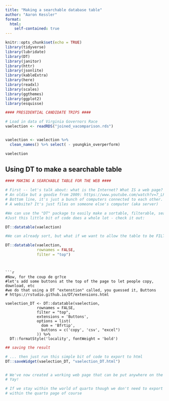 ```yaml
---
title: "Making a searchable database table"
author: "Aaron Kessler"
format:
  html:
    self-contained: true
---
```


```r
knitr::opts_chunk$set(echo = TRUE)
library(tidyverse)
library(lubridate)
library(DT)
library(janitor)
library(httr)
library(jsonlite)
library(kableExtra)
library(here)
library(readxl) 
library(scales)
library(ggthemes)
library(ggplot2)
library(esquisse)

#### PRESIDENTIAL CANDIDATE TRIPS ####


```
```r
# Load in data of Virginia Governors Race
vaelection <- readRDS("joined_vacomparison.rds")


vaelection <- vaelection %>% 
  clean_names() %>% select( - youngkin_overperform)

vaelection
```

## Using DT to make a searchable table

```r
#### MAKING A SEARCHABLE TABLE FOR THE WEB ####

# First -- let's talk about: what is the Internet? What IS a web page?
# An oldie but a goodie from 2009: https://www.youtube.com/watch?v=7_LPdttKXPc
# Bottom line, it's just a bunch of computers connected to each other. 
# A website? It's just files on someone else's computer (aka server)
```


```r
#We can use the "DT" package to easily make a sortable, filterable, searchable data table
#Just this little bit of code does a whole lot - check it out:

DT::datatable(vaelection)

```


```r
#We can already sort, but what if we want to allow the table to be FILTERED too?

DT::datatable(vaelection, 
              rownames = FALSE, 
              filter = "top")
```


```


```r
#Now, for the coup de gr?ce
#let's add some buttons at the top of the page to let people copy, download, etc
#we do that using a DT "extenstion" called, you guessed it, Buttons
# https://rstudio.github.io/DT/extensions.html

vaelection_DT <- DT::datatable(vaelection, 
              rownames = FALSE, 
              filter = "top", 
              extensions = 'Buttons', 
              options = list(   
                dom = 'Bfrtip',
                buttons = c('copy', 'csv', "excel")
              )) %>%
  DT::formatStyle('locality', fontWeight = 'bold')
```


```r
## saving the result

# ... then just run this simple bit of code to export to html
DT::saveWidget(vaelection_DT, "vaelection_DT.html")


# We've now created a working web page that can be put anywhere on the internet we choose
# Yay!

# If we stay within the world of quarto though we don't need to export it, we can just display it
# within the quarto page of course
```



